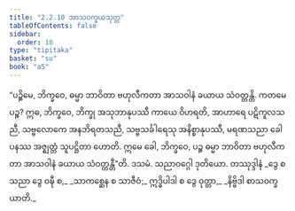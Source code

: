 ```yaml
---
title: "2.2.10 အာသဝက္ခယသုတ္တ"
tableOfContents: false
sidebar:
  order: 10
type: "tipitaka"
basket: "su"
book: "a5"
---
```



<DynamicBreadcrumb />

<Division number="70" book="a5" e="ch" v="16" p="73">

<Paragraph number="423" book="a5">
“ပဉ္စိမေ, ဘိက္ခဝေ, ဓမ္မာ ဘာဝိတာ ဗဟုလီကတာ အာသဝါနံ ခယာယ သံဝတ္တန္တိ. ကတမေ ပဉ္စ? ဣဓ, ဘိက္ခဝေ, ဘိက္ခု အသုဘာနုပဿီ ကာယေ ဝိဟရတိ, အာဟာရေ ပဋိကူလသညီ, သဗ္ဗလောကေ အနဘိရတသညီ, သဗ္ဗသင်္ခါရေသု အနိစ္စာနုပဿီ, မရဏသညာ ခေါ ပနဿ အဇ္ဈတ္တံ သူပဋ္ဌိတာ ဟောတိ. ဣမေ ခေါ, ဘိက္ခဝေ, ပဉ္စ ဓမ္မာ ဘာဝိတာ ဗဟုလီကတာ အာသဝါနံ ခယာယ သံဝတ္တန္တီ”တိ.

</Paragraph>
</Division>

<Paragraph number="424" type="center" book="a5">
ဒသမံ.



</Paragraph>

<Paragraph number="425" type="center" book="a5">
သညာဝဂ္ဂေါ ဒုတိယော.



</Paragraph>

<Paragraph number="426" type="center" book="a5">
တဿုဒ္ဒါနံ


</Paragraph>

<Paragraph number="427" type="verses" book="a5">
_ဒွေ စ သညာ ဒွေ ဝဍ္ဎီ စ,_  
_သာကစ္ဆေန စ သာဇီဝံ;_  
ဣဒ္ဓိပါဒါ စ ဒွေ ဝုတ္တာ,_  
_နိဗ္ဗိဒါ စာသဝက္ခယာတိ._
</Paragraph>